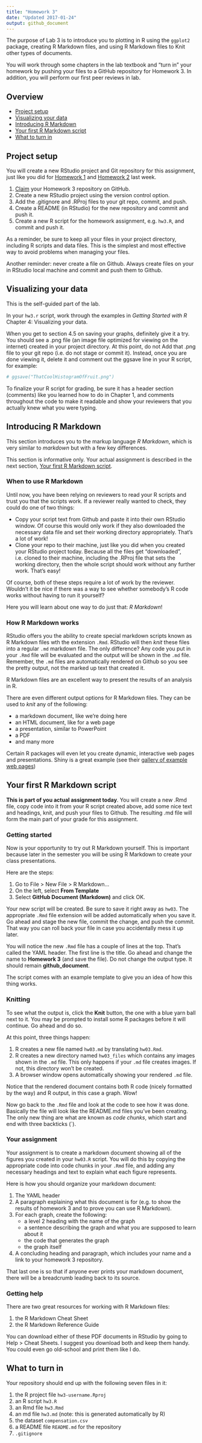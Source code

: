 ```yaml
---
title: "Homework 3"
date: "Updated 2017-01-24"
output: github_document
---
```


The purpose of Lab 3 is to introduce you to plotting in R using the `ggplot2` package, creating R Markdown files, and using R Markdown files to Knit other types of documents.

You will work through some chapters in the lab textbook and "turn in" your homework by pushing your files to a GitHub repository for Homework 3. In addition, you will perform our first peer reviews in lab.

## Overview

- [Project setup](#project-setup)
- [Visualizing your data](#visualizing-your-data)
- [Introducing R Markdown](#introducing-r-markdown)
- [Your first R Markdown script](#your-first-r-markdown-script)
- [What to turn in](#what-to-turn-in)

## Project setup

You will create a new RStudio project and Git repository for this assignment, just like you did for [Homework 1](hw01.md) and [Homework 2](hw02.html) last week.

1. [Claim](claim_repo.md) your Homework 3 repository on GitHub.
2. Create a new RStudio project using the version control option.
3. Add the .gitignore and .RProj files to your git repo, commit, and push.
3. Create a README (in RStudio) for the new repository and commit and push it.
4. Create a new R script for the homework assignment, e.g. `hw3.R`, and commit and push it.

As a reminder, be sure to keep all your files in your project directory, including R scripts and data files. This is the simplest and most effective way to avoid problems when managing your files.

Another reminder: never create a file on Github. Always create files on your in RStudio local machine and commit and push them to Github.

## Visualizing your data

This is the self-guided part of the lab. 

In your `hw3.r` script, work through the examples in _Getting Started with R_ Chapter 4: Visualizing your data.

When you get to section 4.5 on saving your graphs, definitely give it a try. You should see a .png file (an image file optimized for viewing on the internet) created in your project directory. At this point, do not Add that .png file to your git repo (i.e. do not stage or commit it). Instead, once you are done viewing it, delete it and comment out the ggsave line in your R script, for example:

```r
# ggsave("ThatCoolHistogramOfFruit.png")
```

To finalize your R script for grading, be sure it has a header section (comments) like you learned how to do in Chapter 1, and comments throughout the code to make it readable and show your reviewers that you actually knew what you were typing.

## Introducing R Markdown

This section introduces you to the markup language *R Markdown*, which is very similar to *markdown* but with a few key differences.

This section is informative only. Your actual assignment is described in the next section, [Your first R Markdown script](#your-first-r-markdown-script).

### When to use R Markdown

Until now, you have been relying on reviewers to read your R scripts and trust you that the scripts work. If a reviewer really wanted to check, they could do one of two things:

- Copy your script text from Github and paste it into their own RStudio window. Of course this would only work if they also downloaded the necessary data file and set their working directory appropriately. That's a lot of work!
- Clone your repo to their machine, just like you did when you created your RStudio project today. Because all the files get "downloaded", i.e. cloned to their machine, including the .RProj file that sets the working directory, then the whole script should work without any further work. That's easy!

Of course, both of these steps require a lot of work by the reviewer. Wouldn't it be nice if there was a way to see whether somebody's R code works without having to run it yourself?

Here you will learn about one way to do just that: *R Markdown*!

### How R Markdown works

RStudio offers you the ability to create special markdown scripts known as R Markdown files wth the extension `.Rmd`. RStudio will then _knit_ these files into a regular `.md` markdown file. The only difference? Any code you put in your `.Rmd` file will be evaluated and the output will be shown in the `.md` file. Remember, the `.md` files are automatically rendered on Github so you see the pretty output, not the marked up text that created it.

R Markdown files are an excellent way to present the results of an analysis in R.

There are even different output options for R Markdown files. They can be used to _knit_ any of the following:

- a markdown document, like we're doing here
- an HTML document, like for a web page
- a presentation, similar to PowerPoint
- a PDF
- and many more

Certain R packages will even let you create dynamic, interactive web pages and presentations. Shiny is a great example (see their [gallery of example web pages](https://shiny.rstudio.com/gallery/))

## Your first R Markdown script

**This is part of you actual assignment today**. You will create a new .Rmd file, copy code into it from your R script created above, add some nice text and headings, knit, and push your files to Github. The resulting .md file will form the main part of your grade for this assignment.

### Getting started

Now is your opportunity to try out R Markdown yourself. This is important because later in the semester you will be using R Markdown to create your class presentations.

Here are the steps:

1. Go to File > New File > R Markdown...
2. On the left, select **From Template**
3. Select **GitHub Document (Markdown)** and click OK.

Your new script will be created. Be sure to save it right away as `hw03`. The appropriate `.Rmd` file extension will be added automatically when you save it. Go ahead and stage the new file, commit the change, and push the commit. That way you can roll back your file in case you accidentally mess it up later.

You will notice the new `.Rmd` file has a couple of lines at the top. That's called the YAML header. The first line is the title. Go ahead and change the name to **Homework 3** (and save the file). Do not change the output type. It should remain **github_document**.

The script comes with an example template to give you an idea of how this thing works.

### Knitting

To see what the output is, click the **Knit** button, the one with a blue yarn ball next to it. You may be prompted to install some R packages before it will continue. Go ahead and do so.

At this point, three things happen:

1. R creates a new file named `hw03.md` by translating `hw03.Rmd`.
2. R creates a new directory named `hw03_files` which contains any images shown in the `.md` file. This only happens if your `.md` file creates images. If not, this directory won't be created.
3. A browser window opens automatically showing your rendered `.md` file.

Notice that the rendered document contains both R code (nicely formatted by the way) and R output, in this case a graph. Wow!

Now go back to the `.Rmd` file and look at the code to see how it was done. Basically the file will look like the README.md files you've been creating. The only new thing are what are known as _code chunks_, which start and end with three backticks (\`).

### Your assignment

Your assignment is to create a markdown document showing all of the figures you created in your `hw03.R` script. You will do this by copying the appropriate code into code chunks in your `.Rmd` file, and adding any necessary headings and text to explain what each figure represents.

Here is how you should organize your markdown document:

1. The YAML header
2. A paragraph explaining what this document is for (e.g. to show the results of homework 3 and to prove you can use R Markdown).
2. For each graph, create the following:
    - a level 2 heading with the name of the graph
    - a sentence describing the graph and what you are supposed to learn about it
    - the code that generates the graph
    - the graph itself
3. A concluding heading and paragraph, which includes your name and a link to your homework 3 repository.

That last one is so that if anyone ever prints your markdown document, there will be a breadcrumb leading back to its source.

### Getting help

There are two great resources for working with R Markdown files:

1. the R Markdown Cheat Sheet
2. the R Markdown Reference Guide

You can download either of these PDF documents in RStudio by going to Help > Cheat Sheets. I suggest you download both and keep them handy. You could even go old-school and print them like I do.

## What to turn in

Your repository should end up with the following seven files in it:

1. the R project file `hw3-username.Rproj`
2. an R script `hw3.R`
3. an Rmd file `hw3.Rmd`
4. an md file `hw3.md` (note: this is generated automatically by R)
5. the dataset `compensation.csv`
6. a README file `README.md` for the repository
7. `.gitignore`
